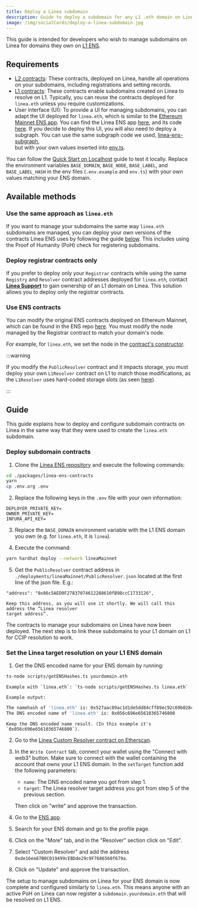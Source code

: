 ```yaml
---
title: Deploy a Linea subdomain
description: Guide to deploy a subdomain for any L1 .eth domain on Linea
image: /img/socialCards/deploy-a-linea-subdomain.jpg
---
```


This guide is intended for developers who wish to manage subdomains on Linea for domains they own 
on [L1 ENS](https://app.ens.domains/).

## Requirements 

- [L2 contracts](https://github.com/Consensys/linea-ens/tree/main/packages/linea-ens-contracts): 
These contracts, deployed on Linea, handle all operations on your subdomains, including 
registrations and setting records.
- [L1 contracts](https://github.com/Consensys/linea-ens/tree/main/packages/linea-ens-resolver): 
These contracts enable subdomains created on Linea to resolve on L1. Typically, you can reuse the 
contracts deployed for `linea.eth` unless you require customizations.
- User interface (UI): To provide a UI for managing subdomains, you can adapt the UI deployed for 
`linea.eth`, which is similar to the [Ethereum Mainnet ENS app](https://app.ens.domains/). You can 
find the Linea ENS app [here](https://names.linea.build/), and its code [here](https://github.com/Consensys/linea-ens/tree/main/packages/linea-ens-app). 
If you decide to deploy this UI, you will also need to deploy a subgraph. You can use the same 
subgraph code we used, [linea-ens-subgraph](https://github.com/Consensys/linea-ens/tree/main/packages/linea-ens-subgraph),  
but with your own values inserted into [env.ts](https://github.com/Consensys/linea-ens/blob/main/packages/linea-ens-subgraph/src/env.ts). 

You can follow the [Quick Start on Localhost](https://github.com/Consensys/linea-ens/tree/main/packages/linea-ens-app#quick-start-on-localhost) 
guide to test it locally. Replace the environment variables `BASE_DOMAIN`, `BASE_NODE`, 
`BASE_LABEL`, and `BASE_LABEL_HASH` in the env files (`.env.example` and `env.ts`) with your own 
values matching your ENS domain.

## Available methods

### Use the same approach as `linea.eth`

If you want to manage your subdomains the same way `linea.eth` subdomains are managed, you can 
deploy your own versions of the contracts Linea ENS uses by following the guide [below](#deploy-subdomain-contracts). 
This includes using the Proof of Humanity (PoH) check for registering subdomains.

### Deploy registrar contracts only 

If you prefer to deploy only your `Registrar` contracts while using the same `Registry` and 
`Resolver` contract addresses deployed for `linea.eth`, contact [**Linea Support**](https://support.linea.build/) 
to gain ownership of an L1 domain on Linea. This solution allows you to deploy only the registrar 
contracts.

### Use ENS contracts 

You can modify the original ENS contracts deployed on Ethereum Mainnet, which can be found in the 
ENS repo [here](https://github.com/ensdomains/ens-contracts). You must modify the node managed by 
the Registrar contract to match your domain's node. 

For example, for `linea.eth`, we set the node in the [contract's constructor](https://github.com/Consensys/linea-ens/blob/49c1bd707467daa3a77d06592e2523d74825bdfb/packages/linea-ens-contracts/contracts/ethregistrar/ETHRegistrarController.sol#L162). 

:::warning 

If you modify the `PublicResolver` contract and it impacts storage, you must deploy your own 
`L1Resolver` contract on L1 to match those modifications, as the `L1Resolver` uses hard-coded 
storage slots (as seen [here](https://github.com/Consensys/linea-ens/blob/1b896c9f6f77c6258926957af370bb3d692f540a/packages/linea-ens-resolver/contracts/L1Resolver.sol#L36)).

:::

## Guide

This guide explains how to deploy and configure subdomain contracts on Linea in the same way that 
they were used to create the `linea.eth` subdomain.

### Deploy subdomain contracts 

1. Clone the [Linea ENS repository](https://github.com/Consensys/linea-ens) and execute the 
following commands:

```bash
cd ./packages/linea-ens-contracts
yarn
cp .env.org .env
```

2. Replace the following keys in the `.env` file with your own information:
    
```
DEPLOYER_PRIVATE_KEY=
OWNER_PRIVATE_KEY=
INFURA_API_KEY=
```
    
3. Replace the `BASE_DOMAIN` environment variable with the L1 ENS domain you own (e.g. for `linea.eth`, it is `linea`).

4. Execute the command: 

```bash
yarn hardhat deploy --network lineaMainnet
```

5. Get the `PublicResolver` contract address in `./deployments/lineaMainnet/PublicResolver.json` 
located at the first line of the json file. E.g.:

```
"address": "0x86c5AED9F27837074612288610fB98ccC1733126",
```

    Keep this address, as you will use it shortly. We will call this address the “Linea resolver 
    target address”.

The contracts to manage your subdomains on Linea have now been deployed. The next step is to link 
these subdomains to your L1 domain on L1 for CCIP resolution to work.

### Set the Linea target resolution on your L1 ENS domain

1. Get the DNS encoded name for your ENS domain by running:

```bash
ts-node scripts/getENSHashes.ts yourdomain.eth
```

    Example with `linea.eth`: `ts-node scripts/getENSHashes.ts linea.eth` 
    
    Example output:

```bash
The namehash of 'linea.eth' is: 0x527aac89ac1d1de5dd84cff89ec92c69b028ce9ce3fa3d654882474ab4402ec3
The DNS encoded name of 'linea.eth' is: 0x056c696e65610365746800
```
    
    Keep the DNS encoded name result. (In this example it's `0x056c696e65610365746800`).
    
2. Go to the [Linea Custom Resolver contract on Etherscan](https://etherscan.io/address/0xde16ee87B0C019499cEBDde29c9F7686560f679a#writeContract).

3. In the `Write Contract` tab, connect your wallet using the "Connect with web3" button. Make sure 
to connect with the wallet containing the account that owns your L1 ENS domain. In the `setTarget` 
function add the following parameters:
    - `name`: The DNS encoded name you got from step 1.
    - `target`: The Linea resolver target address you got from step 5 of the previous section.
    
    Then click on "write" and approve the transaction.
    
4. Go to the [ENS app](https://app.ens.domains/).

5. Search for your ENS domain and go to the profile page.

6. Click on the "More" tab, and in the "Resolver" section click on "Edit".

7. Select "Custom Resolver" and add the address `0xde16ee87B0C019499cEBDde29c9F7686560f679a`.

8. Click on "Update" and approve the transaction.

The setup to manage subdomains on Linea for your ENS domain is now complete and configured 
similarly to `linea.eth`. This means anyone with an active PoH on Linea can now register a 
`subdomain.yourdomain.eth` that will be resolved on L1 ENS.
